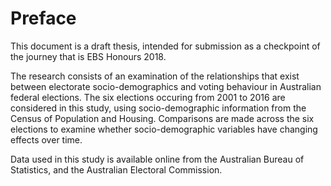 # Preface {-}

This document is a draft thesis, intended for submission as a checkpoint of the journey that is EBS Honours 2018.

The research consists of an examination of the relationships that exist between electorate socio-demographics and voting behaviour in Australian federal elections. The six elections occuring from 2001 to 2016 are considered in this study, using socio-demographic information from the Census of Population and Housing. Comparisons are made across the six elections to examine whether socio-demographic variables have changing effects over time.

Data used in this study is available online from the Australian Bureau of Statistics, and the Australian Electoral Commission. 


\clearpage\pagenumbering{arabic}\setcounter{page}{1}
